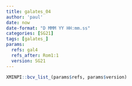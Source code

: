 ```yaml
---
title: galates_04
author: 'paul'
date: now
date-format: "D MMM YY HH:mm.ss"
categories: [SG21]
tags: [galates_]
params:
  refs: gal4
  refs_after: Rom1:1
  version: SG21
---
```


```r
XMINPI::bcv_list_(params$refs, params$version)
```

